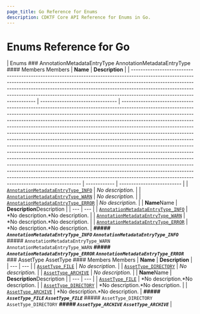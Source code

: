 ```yaml
---
page_title: Go Reference for Enums
description: CDKTF Core API Reference for Enums in Go.
---
```


<!-- This file is generated through yarn generate-docs -->

# Enums Reference for Go

| Enums <a name="Enums" id="Enums"></a>### AnnotationMetadataEntryType <a name="AnnotationMetadataEntryType" id="cdktf.AnnotationMetadataEntryType"></a>AnnotationMetadataEntryType <a name="AnnotationMetadataEntryType" id="cdktf.AnnotationMetadataEntryType"></a>#### Members <a name="Members" id="Members"></a>Members <a name="Members" id="Members"></a> | **Name**                         | **Description**                                                                                                                                                                                                                                                                                                                                                                                                                                                                                                                                                                                                                                                                                                                                                                                                                                                                                                                                                                                                                       |
| -------------------------------------------------------------------------------------------------------------------------------------------------------------------------------------------------------------------------------------------------------------------------------------------------------------------------------------------------------------- | -------------------------------- | ------------------------------------------------------------------------------------------------------------------------------------------------------------------------------------------------------------------------------------------------------------------------------------------------------------------------------------------------------------------------------------------------------------------------------------------------------------------------------------------------------------------------------------------------------------------------------------------------------------------------------------------------------------------------------------------------------------------------------------------------------------------------------------------------------------------------------------------------------------------------------------------------------------------------------------------------------------------------------------------------------------------------------------- | ------------ | -------------------------- |
| <code><a href="#cdktf.AnnotationMetadataEntryType.INFO">AnnotationMetadataEntryType_INFO</a></code>                                                                                                                                                                                                                                                            | _No description._                |
| <code><a href="#cdktf.AnnotationMetadataEntryType.WARN">AnnotationMetadataEntryType_WARN</a></code>                                                                                                                                                                                                                                                            | _No description._                |
| <code><a href="#cdktf.AnnotationMetadataEntryType.ERROR">AnnotationMetadataEntryType_ERROR</a></code>                                                                                                                                                                                                                                                          | _No description._                |                                                                                                                                                                                                                                                                                                                                                                                                                                                                                                                                                                                                                                                                                                                                                                                                                                                                                                                                                                                                                                       | **Name**Name | **Description**Description |
| ---                                                                                                                                                                                                                                                                                                                                                            | ---                              |
| <code><a href="#cdktf.AnnotationMetadataEntryType.INFO">AnnotationMetadataEntryType_INFO</a></code>                                                                                                                                                                                                                                                            | *No description.*No description. |
| <code><a href="#cdktf.AnnotationMetadataEntryType.WARN">AnnotationMetadataEntryType_WARN</a></code>                                                                                                                                                                                                                                                            | *No description.*No description. |
| <code><a href="#cdktf.AnnotationMetadataEntryType.ERROR">AnnotationMetadataEntryType_ERROR</a></code>                                                                                                                                                                                                                                                          | *No description.*No description. | **_##### `AnnotationMetadataEntryType_INFO` <a name="AnnotationMetadataEntryType_INFO" id="cdktf.AnnotationMetadataEntryType.INFO"></a>`AnnotationMetadataEntryType_INFO` <a name="AnnotationMetadataEntryType_INFO" id="cdktf.AnnotationMetadataEntryType.INFO"></a>_**##### `AnnotationMetadataEntryType_WARN` <a name="AnnotationMetadataEntryType_WARN" id="cdktf.AnnotationMetadataEntryType.WARN"></a>`AnnotationMetadataEntryType_WARN` <a name="AnnotationMetadataEntryType_WARN" id="cdktf.AnnotationMetadataEntryType.WARN"></a>**_##### `AnnotationMetadataEntryType_ERROR` <a name="AnnotationMetadataEntryType_ERROR" id="cdktf.AnnotationMetadataEntryType.ERROR"></a>`AnnotationMetadataEntryType_ERROR` <a name="AnnotationMetadataEntryType_ERROR" id="cdktf.AnnotationMetadataEntryType.ERROR"></a>_**### AssetType <a name="AssetType" id="cdktf.AssetType"></a>AssetType <a name="AssetType" id="cdktf.AssetType"></a>#### Members <a name="Members" id="Members"></a>Members <a name="Members" id="Members"></a> | **Name**     | **Description**            |
| ---                                                                                                                                                                                                                                                                                                                                                            | ---                              |
| <code><a href="#cdktf.AssetType.FILE">AssetType_FILE</a></code>                                                                                                                                                                                                                                                                                                | _No description._                |
| <code><a href="#cdktf.AssetType.DIRECTORY">AssetType_DIRECTORY</a></code>                                                                                                                                                                                                                                                                                      | _No description._                |
| <code><a href="#cdktf.AssetType.ARCHIVE">AssetType_ARCHIVE</a></code>                                                                                                                                                                                                                                                                                          | _No description._                |                                                                                                                                                                                                                                                                                                                                                                                                                                                                                                                                                                                                                                                                                                                                                                                                                                                                                                                                                                                                                                       | **Name**Name | **Description**Description |
| ---                                                                                                                                                                                                                                                                                                                                                            | ---                              |
| <code><a href="#cdktf.AssetType.FILE">AssetType_FILE</a></code>                                                                                                                                                                                                                                                                                                | *No description.*No description. |
| <code><a href="#cdktf.AssetType.DIRECTORY">AssetType_DIRECTORY</a></code>                                                                                                                                                                                                                                                                                      | *No description.*No description. |
| <code><a href="#cdktf.AssetType.ARCHIVE">AssetType_ARCHIVE</a></code>                                                                                                                                                                                                                                                                                          | *No description.*No description. | **_##### `AssetType_FILE` <a name="AssetType_FILE" id="cdktf.AssetType.FILE"></a>`AssetType_FILE` <a name="AssetType_FILE" id="cdktf.AssetType.FILE"></a>_**##### `AssetType_DIRECTORY` <a name="AssetType_DIRECTORY" id="cdktf.AssetType.DIRECTORY"></a>`AssetType_DIRECTORY` <a name="AssetType_DIRECTORY" id="cdktf.AssetType.DIRECTORY"></a>**_##### `AssetType_ARCHIVE` <a name="AssetType_ARCHIVE" id="cdktf.AssetType.ARCHIVE"></a>`AssetType_ARCHIVE` <a name="AssetType_ARCHIVE" id="cdktf.AssetType.ARCHIVE"></a>_**                                                                                                                                                                                                                                                                                                                                                                                                                                                                                                        |
